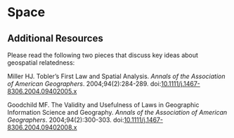 # Space

## Additional Resources 

Please read the following two pieces that discuss key ideas about geospatial relatedness:

Miller HJ. Tobler’s First Law and Spatial Analysis. _Annals of the Association of American Geographers_. 2004;94(2):284-289. doi:[10.1111/j.1467-8306.2004.09402005.x](https://doi.org/10.1111/j.1467-8306.2004.09402005.x)

Goodchild MF. The Validity and Usefulness of Laws in Geographic Information Science and Geography. _Annals of the Association of American Geographers_. 2004;94(2):300-303. doi:[10.1111/j.1467-8306.2004.09402008.x](https://doi.org/10.1111/j.1467-8306.2004.09402008.x)